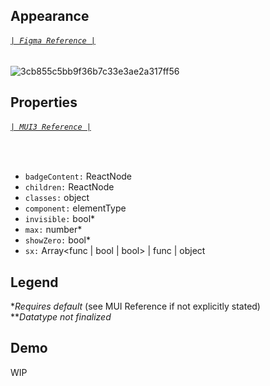 

<Meta title='Components/Badge' />

## Appearance
###### [`| Figma Reference |`](https://www.figma.com/file/P38agSWlZGpxD68uQdcRmp/Tarka-kit?node-id=2301%3A141727)
![3cb855c5bb9f36b7c33e3ae2a317ff56](https://user-images.githubusercontent.com/77284270/185225237-52a810be-b05a-44ca-a00b-06e6e8a235a6.png)

## Properties
###### [`| MUI3 Reference |`](https://mui.com/material-ui/api/badge/)
<br/>


* `badgeContent:` ReactNode
* `children:` ReactNode
* `classes:` object
* `component:` elementType
* `invisible:` bool\*
* `max:` number\*
* `showZero:` bool\*
* `sx:` Array<func | bool | bool> | func | object

## Legend
\**Requires default* (see MUI Reference if not explicitly stated)<br/>
\*\**Datatype not finalized*

## Demo

<Canvas>
    <Story name='WIP'>
        <div> WIP </div>
    </Story>
</Canvas>